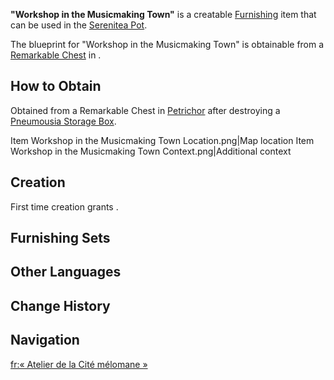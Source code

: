 {{Furnishing Infobox
|id             = 370828
|image          = Item Workshop in the Musicmaking Town.png
|category       = Building
|subcategory    = Fontaine-Style
|quality        = 3
|adeptal_energy = 60
|load           = 305
|reduced_load   = 153
|description    = A two-story building with an attached workshop and separate balcony that uses an asymmetric layout. It exudes the distinctive Petrichor style.<br>This type of house is extremely spacious, and the attached workshop features its own entrance and a pipe through which to ventilate exhaust, cleverly ensuring that work and living areas are completely separated and neither will interfere with the other. It is said that even if you were to undertake the design of a "Teyvat Grand Cannon" within, it would not disturb those taking an afternoon nap elsewhere in the dwelling, showcasing the advantages offered by its incredible isolation of work from daily life.
|blueprint      = Remarkable Chest
}}
'''"Workshop in the Musicmaking Town"''' is a creatable [[Furnishing]] item that can be used in the [[Serenitea Pot]].

The blueprint for "Workshop in the Musicmaking Town" is obtainable from a [[Remarkable Chest]] in {{Location|Petrichor}}.

==How to Obtain==
Obtained from a Remarkable Chest in [[Petrichor]] after destroying a [[Pneumousia Storage Box]].
<gallery>
Item Workshop in the Musicmaking Town Location.png|Map location
Item Workshop in the Musicmaking Town Context.png|Additional context
</gallery>

==Creation==
First time creation grants {{Item|Trust|24|x=60}}.
{{Recipe
|type = Creation
|time = 14h
|Mallow Wood = 8
|Iron Chunk = 4
|sort = Mallow Wood;Iron Chunk
}}

==Furnishing Sets==
{{Craft Usage}}

==Other Languages==
{{Other Languages
|en       = "Workshop in the Musicmaking Town"
|zhs      = 「制乐之镇的匠屋」
|zhs_rm   = 
|zht      = 「制樂之鎮的匠屋」
|zht_rm   = 
|zh_tl    = 
|ja       = 「音楽の町の精巧な住居」
|ja_rm    = "Ongaku no Machi no Seikou-na Sumai"
|ja_tl    = 
|ko       = 「작곡 마을의 작업실」
|ko_rm    = 
|ko_tl    = 
|es       = Taller del pueblo de la música
|es_tl    = Music Town Workshop
|fr       = « Atelier de la Cité mélomane »
|fr_tl    = "Workshop of the Musicmaking City"
|ru       = Мастерская в Музыкальном городе
|ru_tl    = 
|th       = "เวิร์กช็อปในเมืองแห่งเสียงดนตรี"
|th_rm    = 
|th_tl    = 
|vi       = "Nhà Xưởng Của Thị Trấn Âm Nhạc"
|vi_tl    = 
|de       = „Werkstatt in der Stadt des Musizierens“
|de_tl    = "Workshop in the Town of Musicmaking"
|id       = "Bengkel Kerja Kota Kelahiran Musik"
|id_tl    = "Workshop in the Town Where Music Born"
|pt       = "Artesanato da Cidade da Alegria"
|pt_tl    = 
|tr       = "Müzik Şehrinin Atölyesi"
|tr_tl    = 
|it       = Bottega della città musicale
|it_tl    = 
}}

==Change History==
{{Change History|4.6}}

==Navigation==
{{Furnishing Navbox|exterior}}

[[fr:« Atelier de la Cité mélomane »]]
